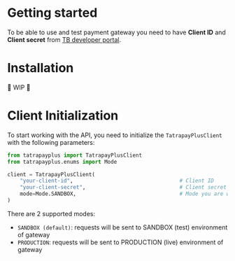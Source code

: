 
# Getting started

To be able to use and test payment gateway you need to have **Client ID** and **Client secret** from [TB developer portal](https://developer.tatrabanka.sk/).

# Installation

🚧 WIP 🚧

# Client Initialization

To start working with the API, you need to initialize the `TatrapayPlusClient` with the following parameters:

```python
from tatrapayplus import TatrapayPlusClient
from tatrapayplus.enums import Mode

client = TatrapayPlusClient(
    "your-client-id",                                  # Client ID
    "your-client-secret",                              # Client secret
    mode=Mode.SANDBOX,                                 # Mode you are working with: SANDBOX or PRODUCTION
)
```

There are 2 supported modes:
- `SANDBOX (default)`: requests will be sent to SANDBOX (test) environment of gateway
- `PRODUCTION`: requests will be sent to PRODUCTION (live) environment of gateway